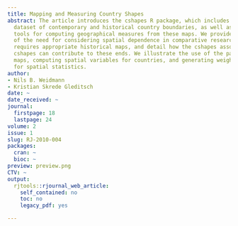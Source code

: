 ```yaml
---
title: Mapping and Measuring Country Shapes
abstract: The article introduces the cshapes R package, which includes our CShapes
  dataset of contemporary and historical country boundaries, as well as computational
  tools for computing geographical measures from these maps. We provide an overview
  of the need for considering spatial dependence in comparative research, how this
  requires appropriate historical maps, and detail how the cshapes associated R package
  cshapes can contribute to these ends. We illustrate the use of the package for drawing
  maps, computing spatial variables for countries, and generating weights matrices
  for spatial statistics.
author:
- Nils B. Weidmann
- Kristian Skrede Gleditsch
date: ~
date_received: ~
journal:
  firstpage: 18
  lastpage: 24
volume: 2
issue: 1
slug: RJ-2010-004
packages:
  cran: ~
  bioc: ~
preview: preview.png
CTV: ~
output:
  rjtools::rjournal_web_article:
    self_contained: no
    toc: no
    legacy_pdf: yes

---
```

